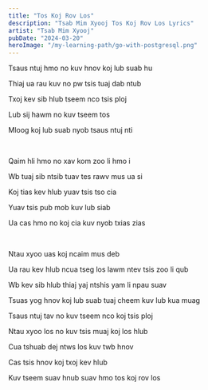 ```yaml
---
title: "Tos Koj Rov Los"
description: "Tsab Mim Xyooj Tos Koj Rov Los Lyrics"
artist: "Tsab Mim Xyooj"
pubDate: "2024-03-20"
heroImage: "/my-learning-path/go-with-postgresql.png"
---
```


Tsaus ntuj hmo no kuv hnov koj lub suab hu

Thiaj ua rau kuv no pw tsis tuaj dab ntub

Txoj kev sib hlub tseem nco tsis ploj

Lub sij hawm no kuv tseem tos

Mloog koj lub suab nyob tsaus ntuj nti

<br />

Qaim hli hmo no xav kom zoo li hmo i

Wb tuaj sib ntsib tuav tes rawv mus ua si

Koj tias kev hlub yuav tsis tso cia

Yuav tsis pub mob kuv lub siab

Ua cas hmo no koj cia kuv nyob txias zias

<br />

Ntau xyoo uas koj ncaim mus deb

Ua rau kev hlub ncua tseg los lawm ntev tsis zoo li qub

Wb kev sib hlub thiaj yaj ntshis yam li npau suav

Tsuas yog hnov koj lub suab tuaj cheem kuv lub kua muag

Tsaus ntuj tav no kuv tseem nco koj tsis ploj

Ntau xyoo los no kuv tsis muaj koj los hlub

Cua tshuab dej ntws los kuv twb hnov

Cas tsis hnov koj txoj kev hlub

Kuv tseem suav hnub suav hmo tos koj rov los
